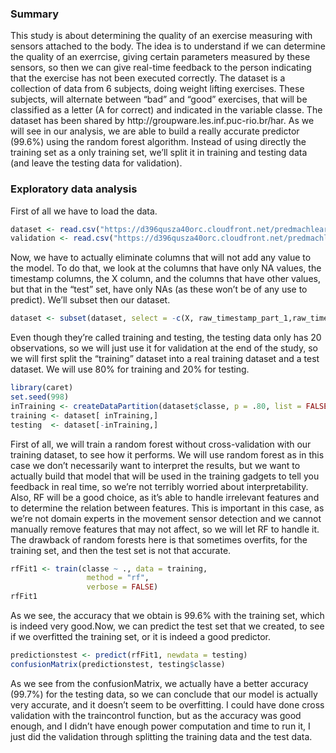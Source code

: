 ### Summary

This study is about determining the quality of an exercise measuring with sensors attached to the body. The idea is to understand if we can determine the quality of an exerrcise, giving certain parameters measured by these sensors, so then we can give real-time feedback to the person indicating that the exercise has not been executed correctly.
The dataset is a collection of data from 6 subjects, doing weight lifting exercises. These subjects, will alternate between "bad" and "good" exercises, that will be classified as a letter (A for correct) and indicated in the variable classe.
The dataset has been shared by http://groupware.les.inf.puc-rio.br/har.
As we will see in our analysis, we are able to build a really accurate predictor (99.6%) using the random forest algorithm. Instead of using directly the training set as a only training set, we'll split it in training and testing data (and leave the testing data for validation).


### Exploratory data analysis

First of all we have to load the data.

```r
dataset <- read.csv("https://d396qusza40orc.cloudfront.net/predmachlearn/pml-training.csv")
validation <- read.csv("https://d396qusza40orc.cloudfront.net/predmachlearn/pml-testing.csv")
```

Now, we have to actually eliminate columns that will not add any value to the model. To do that, we look at the columns that have only NA values, the timestamp columns, the X column, and the columns that have other values, but that in the "test" set, have only NAs (as these won't be of any use to predict). We'll subset then our dataset.

```r
dataset <- subset(dataset, select = -c(X, raw_timestamp_part_1,raw_timestamp_part_2,cvtd_timestamp,stddev_pitch_forearm,var_pitch_forearm, avg_yaw_forearm,stddev_yaw_forearm,var_yaw_forearm,var_accel_forearm,avg_roll_forearm, stddev_roll_forearm,var_roll_forearm,avg_pitch_forearm, amplitude_roll_forearm, amplitude_pitch_forearm, amplitude_yaw_forearm, max_roll_forearm, max_picth_forearm, max_yaw_forearm, min_roll_forearm, min_pitch_forearm, min_yaw_forearm, kurtosis_yaw_forearm, skewness_roll_forearm, skewness_pitch_forearm, skewness_yaw_forearm, kurtosis_roll_forearm, kurtosis_picth_forearm, var_yaw_dumbbell, avg_pitch_dumbbell, stddev_pitch_dumbbell, var_pitch_dumbbell, avg_yaw_dumbbell, stddev_yaw_dumbbell, var_accel_dumbbell, avg_roll_dumbbell, stddev_roll_dumbbell, var_roll_dumbbell, min_yaw_dumbbell, amplitude_roll_dumbbell, amplitude_pitch_dumbbell, amplitude_yaw_dumbbell, max_roll_dumbbell, max_picth_dumbbell, max_yaw_dumbbell, min_roll_dumbbell, min_pitch_dumbbell, kurtosis_yaw_dumbbell, skewness_roll_dumbbell, skewness_pitch_dumbbell, skewness_yaw_dumbbell, kurtosis_roll_dumbbell, kurtosis_picth_dumbbell, min_yaw_arm, amplitude_roll_arm, amplitude_pitch_arm, amplitude_yaw_arm, skewness_yaw_arm, max_roll_arm, max_picth_arm, max_yaw_arm, min_roll_arm,   min_pitch_arm, kurtosis_roll_arm, kurtosis_picth_arm, kurtosis_yaw_arm, skewness_roll_arm, skewness_pitch_arm, stddev_yaw_arm, var_yaw_arm, stddev_roll_arm, var_roll_arm,   avg_pitch_arm,  stddev_pitch_arm, var_pitch_arm,  avg_yaw_arm, var_accel_arm,  avg_roll_arm, avg_yaw_belt, stddev_yaw_belt, var_yaw_belt , avg_roll_belt,  stddev_roll_belt, var_roll_belt,  avg_pitch_belt, stddev_pitch_belt, var_pitch_belt, min_yaw_belt,   amplitude_roll_belt, amplitude_pitch_belt, amplitude_yaw_belt, var_total_accel_belt, skewness_yaw_belt, max_roll_belt,  max_picth_belt, max_yaw_belt,   min_roll_belt,  min_pitch_belt, kurtosis_roll_belt, kurtosis_picth_belt, kurtosis_yaw_belt, skewness_roll_belt, skewness_roll_belt.1))
```

Even though they're called training and testing, the testing data only has 20 observations, so we will just use it for validation at the end of the study, so we will first split the "training" dataset into a real training dataset and a test dataset. We will use 80% for training and 20% for testing. 

```r
library(caret)
set.seed(998)
inTraining <- createDataPartition(dataset$classe, p = .80, list = FALSE)
training <- dataset[ inTraining,]
testing  <- dataset[-inTraining,]
```

First of all, we will train a random forest without cross-validation with our training dataset, to see how it performs. We will use random forest as in this case we don't necessarily want to interpret the results, but we want to actually build that model that will be used in the training gadgets to tell you feedback in real time, so we're not terribly worried about interpretability. Also, RF will be a good choice, as it's able to handle irrelevant features and to determine the relation between features. This is important in this case, as we're not domain experts in the movement sensor detection and we cannot manually remove features that may not affect, so we will let RF to handle it. The drawback of random forests here is that sometimes overfits, for the training set, and then the test set is not that accurate.

```r
rfFit1 <- train(classe ~ ., data = training,
                 method = "rf",
                 verbose = FALSE)
rfFit1
```

As we see, the accuracy that we obtain is 99.6% with the training set, which is indeed very good.Now, we can predict the test set that we created, to see if we overfitted the training set, or it is indeed a good predictor.

```r
predictionstest <- predict(rfFit1, newdata = testing)
confusionMatrix(predictionstest, testing$classe)
```

As we see from the confusionMatrix, we actually have a better accuracy (99.7%) for the testing data, so we can conclude that our model is actually very accurate, and it doesn't seem to be overfitting.
I could have done cross validation with the traincontrol function, but as the accuracy was good enough, and I didn't have enough power computation and time to run it, I just did the validation through splitting the training data and the test data.